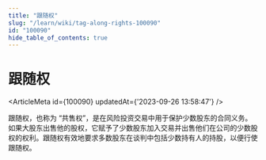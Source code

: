 ```yaml
---
title: "跟随权"
slug: "/learn/wiki/tag-along-rights-100090"
id: "100090"
hide_table_of_contents: true
---
```



# 跟随权

<ArticleMeta id={100090} updatedAt={'2023-09-26 13:58:47'} />
<div className='border-solid border-b border-t-0 my-4 border-[var(--ifm-color-gray-300)]' />

跟随权，也称为 “共售权”，是在风险投资交易中用于保护少数股东的合同义务。如果大股东出售他的股权，它赋予了少数股东加入交易并出售他们在公司的少数股权的权利。跟随权有效地要求多数股东在谈判中包括少数持有人的持股，以便行使跟随权。
